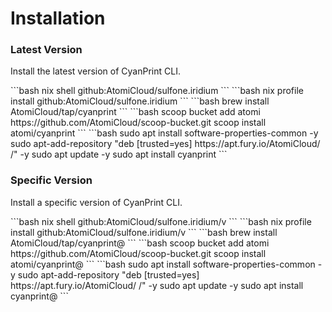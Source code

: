 
# Installation

### Latest Version

Install the latest version of CyanPrint CLI.

<Tabs queryString="installer">
  <TabItem value="nix-shell" label="Nix Shell">
    ```bash nix shell github:AtomiCloud/sulfone.iridium ```
  </TabItem>
  <TabItem value="nix-profile" label="Nix Profile">
    ```bash nix profile install github:AtomiCloud/sulfone.iridium ```
  </TabItem>
  <TabItem value="brew" label="Brew">
    ```bash brew install AtomiCloud/tap/cyanprint ```
  </TabItem>
  <TabItem value="scoop" label="Scoop">
    ```bash scoop bucket add atomi
    https://github.com/AtomiCloud/scoop-bucket.git scoop install atomi/cyanprint
    ```
  </TabItem>
  <TabItem value="apt" label="APT (Debian)">
    ```bash sudo apt install software-properties-common -y sudo
    apt-add-repository "deb [trusted=yes] https://apt.fury.io/AtomiCloud/ /" -y
    sudo apt update -y sudo apt install cyanprint ```
  </TabItem>
</Tabs>

### Specific Version

Install a specific version of CyanPrint CLI.

<Tabs queryString="installer">
  <TabItem value="nix-shell" label="Nix Shell">
    ```bash
    nix shell github:AtomiCloud/sulfone.iridium/v<version>
    ```
  </TabItem>
  <TabItem value="nix-profile" label="Nix Profile">
      ```bash
      nix profile install github:AtomiCloud/sulfone.iridium/v<version>
      ```
  </TabItem>
  <TabItem value="brew" label="Brew">
    ```bash
    brew install AtomiCloud/tap/cyanprint@<version>
    ```
  </TabItem>
  <TabItem value="scoop" label="Scoop">
      ```bash
      scoop bucket add atomi https://github.com/AtomiCloud/scoop-bucket.git
      scoop install atomi/cyanprint@<version>
      ```
  </TabItem>
  <TabItem value="apt" label="APT (Debian)">
    ```bash
    sudo apt install software-properties-common -y
    sudo apt-add-repository "deb [trusted=yes] https://apt.fury.io/AtomiCloud/ /" -y
    sudo apt update -y
    sudo apt install cyanprint@<version>
    ```
    </TabItem>
</Tabs>
